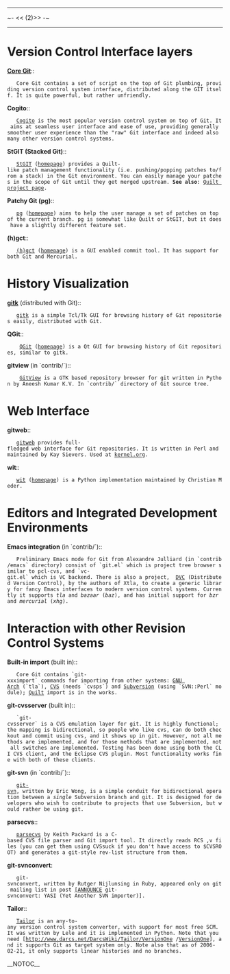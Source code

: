 <!-- #format wiki
 -->
<!-- #language en
 -->
----
~-
<<<!-- ! TOC here -->(2)>>
-~
----

= Version Control Interface layers =

<b><u>Core Git</u></b>::
    Core Git contains a set of script on the top of Git plumbing, providing version control system interface, distributed along the GIT itself. It is quite powerful, but rather unfriendly.

<b>Cogito</b>:: 
    [[Cogito]] is the most popular version control system on top of Git. It aims at seamless user interface and ease of use, providing generally smoother user experience than the "raw" Git interface and indeed also many other version control systems.

<b>StGIT (Stacked Git)</b>:: 
    [[StGIT]] ([http://www.procode.org/stgit/ homepage]) provides a Quilt-like patch management functionality (i.e. pushing/popping patches to/from a stack) in the Git environment. You can easily manage your patches in the scope of Git until they get merged upstream. <b>See also</b>: [http://savannah.nongnu.org/projects/quilt/ Quilt project page].

<b>Patchy Git (pg)</b>:: 
    [[pg]] ([http://www.spearce.org/category/projects/scm/pg/ homepage]) aims to help the user manage a set of patches on top of the current branch. pg is somewhat like Quilt or StGIT, but it does have a slightly different feature set.

<b>(h)gct</b>:: 
    [[(h)gct]] ([http://www.cyd.liu.se/~freku045/gct/ homepage]) is a GUI enabled commit tool. It has support for both Git and Mercurial.

= History Visualization =

<b><u>gitk</u></b> (distributed with Git):: 
    [[gitk]] is a simple Tcl/Tk GUI for browsing history of Git repositories easily, distributed with Git.

<b>QGit</b>:: 
     [[QGit]] ([http://digilander.libero.it/mcostalba/ homepage]) is a Qt GUI for browsing history of Git repositories, similar to gitk.

<b>gitview</b> (in `contrib/`)::
     [[GitView]] is a GTK based repository browser for git written in Python by Aneesh Kumar K.V. In `contrib/` directory of Git source tree.

= Web Interface =

<b>gitweb</b>:: 
    [[gitweb]] provides full-fledged web interface for Git repositories. It is written in Perl and maintained by Kay Sievers. Used at [http://www.kernel.irg/git/ kernel.org].

<b>wit</b>:: 
    [[wit]] ([http://www.grmso.net:8090/ homepage]) is a Python implementation maintained by Christian Meder.

= Editors and Integrated Development Environments =

<b>Emacs integration</b> (in `contrib/`)::
    Preliminary Emacs mode for Git from Alexandre Julliard (in `contrib/emacs` directory) consist of `git.el` which is project tree browser similar to pcl-cvs, and `vc-git.el` which is VC backend. There is also a project,  [http://download.gna.org/dvc/ DVC] (Distributed Version Control), by the authors of Xtla, to create a generic library for fancy Emacs interfaces to modern version control systems. Currently it supports <i>tla</i> and <i>bazaar</i> (<i>baz</i>), and has initial support for <i>bzr</i> and <i>mercurial</i> (<i>xhg</i>).

= Interaction with other Revision Control Systems =

<b>Built-in import</b> (built in)::
    Core Git contains `git-xxximport` commands for importing from other systems: [http://www.gnu.org/software/gnu-arch/ GNU Arch] (`tla`), [http://www.nongnu.org/cvs/ CVS] (needs `cvsps`) and [http://subversion.tigris.org/ Subversion] (using `SVN::Perl` module); [https://savannah.nongnu.org/projects/quilt/ Quilt] import is in the works.

<b>git-cvsserver</b> (built in)::
    `git-cvsserver` is a CVS emulation layer for git. It is highly functional; the mapping is bidirectional, so people who like cvs, can do both checkout and commit using cvs, and it shows up in git. However, not all methods are implemented, and for those methods that are implemented, not all switches are implemented. Testing has been done using both the CLI CVS client, and the Eclipse CVS plugin. Most functionality works fine with both of these clients.

<b>git-svn</b> (in `contrib/`)::
    [http://git-svn.yhbt.net/ git-svn], written by Eric Wong, is a simple conduit for bidirectional operation between a <i>single</i> Subversion branch and git. It is designed for developers who wish to contribute to projects that use Subversion, but would rather be using git.

<b>parsecvs</b>::
    [http://gitweb.freedesktop.org/?p=users-keithp-parsecvs;a=summary parsecvs] by Keith Packard is a C-based CVS file parser and Git import tool. It directly reads RCS ,v files (you can get them using CVSsuck if you don't have access to $CVSROOT) and generates a git-style rev-list structure from them.

<b>git-svnconvert</b>:
    git-svnconvert, written by Rutger Nijlunsing in Ruby, appeared only on git mailing list in post [http://marc.theaimsgroup.com/?l=git&m=114460050718696 [ANNOUNCE] git-svnconvert: YASI (Yet Another SVN importer)].

<b>Tailor</b>::
    [http://www.darcs.net/DarcsWiki/Tailor Tailor] is an any-to-any version control system converter, with support for most free SCM. It was written by Lele and it is implemented in Python. Note that you need [http://www.darcs.net/DarcsWiki/Tailor/[[VersionOne]] /[[VersionOne]]], and it supports Git as target system only. Note also that as of 2006-02-21, it only supports linear histories and no branches.

__NOTOC__